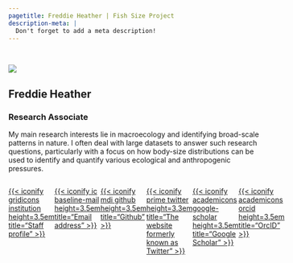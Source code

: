 ```yaml
---
pagetitle: Freddie Heather | Fish Size Project
description-meta: |
  Don't forget to add a meta description!
---
```


::: {.column-screen .hero-img .hero-strip-page}
   
:::

:::::: {.grid .gap-3 .mt-5}
::::: g-col-4
![](../../resources/team-profile-pics/freddie.png){.headshot-lg}
:::::

::::: g-col-8
# Freddie Heather

::: text-center
### Research Associate {.text-center}
:::

::: p
My main research interests lie in macroecology and identifying broad-scale patterns in nature. I often deal with large datasets to answer such research questions, particularly with a focus on how body-size distributions can be used to identify and quantify various ecological and anthropogenic pressures. 
:::

:::::
::::::

<!-- You can comment out any of these columns (or add new ones) and the icons will adjust accordingly on the page -->
::::: {.container}
:::: {.row .row-cols-auto .flex-wrap .justify-content-center .align-items-center .container-fluid style="display: flex;"}

::: {.mx-4}
[{{< iconify gridicons institution height=3.5em title="Staff profile" >}}](https://discover.utas.edu.au/Freddie.Heather)
:::

::: {.mx-4}
[{{< iconify ic baseline-mail height=3.5em title="Email address" >}}](mailto:freddie.heather@utas.edu.au)
:::


::: {.mx-4}
[{{< iconify mdi github height=3.5em title="Github" >}}](https://github.com/FreddieJH)
:::

::: {.mx-4}
[{{< iconify prime twitter height=3.3em title="The website formerly known as Twitter" >}}](https://twitter.com/F_J_Heather)
:::

::: {.mx-4}
[{{< iconify academicons google-scholar height=3.5em title="Google Scholar" >}}](https://scholar.google.com.au/citations?user=1RQuG28AAAAJ&hl=en)
:::

::: {.mx-4}
[{{< iconify academicons orcid height=3.5em title="OrcID" >}}](https://orcid.org/0000-0002-1650-2617)
:::

::: {.mx-4}
<!-- [{{< iconify simple-icons linkedin height=3.3em title="LinkedIn" >}}](https://linkedin.com) -->
:::



::: {.mx-4}
<!-- [{{< iconify academicons researchgate height=3.5em title="ResearchGate" >}}](https://researchgate.com) -->
:::

::: {.mx-4}
<!-- [{{< iconify mdi web height=3.5em title="Website" >}}](../../index.qmd) -->
:::

::::
:::::


